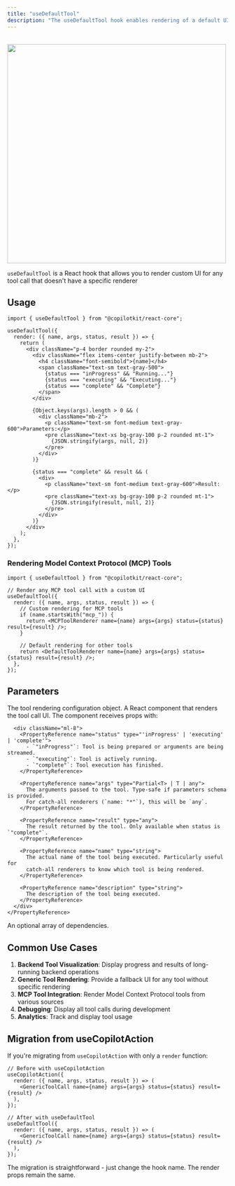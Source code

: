 ```yaml
---
title: "useDefaultTool"
description: "The useDefaultTool hook enables rendering of a default UI which catches any tool that does not have a specific renderer."
---
```


<br />
<img src="https://cdn.copilotkit.ai/docs/copilotkit/images/render-tool-call/tool-call-example.gif" width="500" />

`useDefaultTool` is a React hook that allows you to render custom UI for any tool
call that doesn't have a specific renderer

## Usage

```tsx
import { useDefaultTool } from "@copilotkit/react-core";

useDefaultTool({
  render: ({ name, args, status, result }) => {
    return (
      <div className="p-4 border rounded my-2">
        <div className="flex items-center justify-between mb-2">
          <h4 className="font-semibold">{name}</h4>
          <span className="text-sm text-gray-500">
            {status === "inProgress" && "Running..."}
            {status === "executing" && "Executing..."}
            {status === "complete" && "Complete"}
          </span>
        </div>
        
        {Object.keys(args).length > 0 && (
          <div className="mb-2">
            <p className="text-sm font-medium text-gray-600">Parameters:</p>
            <pre className="text-xs bg-gray-100 p-2 rounded mt-1">
              {JSON.stringify(args, null, 2)}
            </pre>
          </div>
        )}
        
        {status === "complete" && result && (
          <div>
            <p className="text-sm font-medium text-gray-600">Result:</p>
            <pre className="text-xs bg-gray-100 p-2 rounded mt-1">
              {JSON.stringify(result, null, 2)}
            </pre>
          </div>
        )}
      </div>
    );
  },
});
```

### Rendering Model Context Protocol (MCP) Tools

```tsx
import { useDefaultTool } from "@copilotkit/react-core";

// Render any MCP tool call with a custom UI
useDefaultTool({
  render: ({ name, args, status, result }) => {
    // Custom rendering for MCP tools
    if (name.startsWith("mcp_")) {
      return <MCPToolRenderer name={name} args={args} status={status} result={result} />;
    }
    
    // Default rendering for other tools
    return <DefaultToolRenderer name={name} args={args} status={status} result={result} />;
  },
});
```

## Parameters

<PropertyReference name="tool" type="ReactRenderToolCall<T>" required>
  The tool rendering configuration object.
    <PropertyReference name="render" type="React.ComponentType<RenderProps>">
      A React component that renders the tool call UI. The component receives props with:
      
      <div className="ml-8">
        <PropertyReference name="status" type="'inProgress' | 'executing' | 'complete'">
          - `"inProgress"`: Tool is being prepared or arguments are being streamed.
          - `"executing"`: Tool is actively running.
          - `"complete"`: Tool execution has finished.
        </PropertyReference>

        <PropertyReference name="args" type="Partial<T> | T | any">
          The arguments passed to the tool. Type-safe if parameters schema is provided.
          For catch-all renderers (`name: "*"`), this will be `any`.
        </PropertyReference>

        <PropertyReference name="result" type="any">
          The result returned by the tool. Only available when status is `"complete"`.
        </PropertyReference>

        <PropertyReference name="name" type="string">
          The actual name of the tool being executed. Particularly useful for
          catch-all renderers to know which tool is being rendered.
        </PropertyReference>

        <PropertyReference name="description" type="string">
          The description of the tool being executed.
        </PropertyReference>
      </div>
    </PropertyReference>
</PropertyReference>

<PropertyReference name="dependencies" type="any[]">
  An optional array of dependencies.
</PropertyReference>

## Common Use Cases

1. **Backend Tool Visualization**: Display progress and results of long-running backend operations
2. **Generic Tool Rendering**: Provide a fallback UI for any tool without specific rendering
3. **MCP Tool Integration**: Render Model Context Protocol tools from various sources
4. **Debugging**: Display all tool calls during development
5. **Analytics**: Track and display tool usage

## Migration from useCopilotAction

If you're migrating from `useCopilotAction` with only a `render` function:

```tsx
// Before with useCopilotAction
useCopilotAction({
  render: ({ name, args, status, result }) => (
    <GenericToolCall name={name} args={args} status={status} result={result} />
  ),
});

// After with useDefaultTool
useDefaultTool({
  render: ({ name, args, status, result }) => (
    <GenericToolCall name={name} args={args} status={status} result={result} />
  ),
});
```

The migration is straightforward - just change the hook name. The render props remain the same.